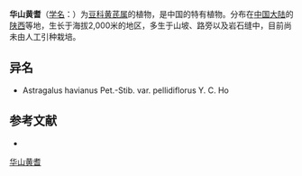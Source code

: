 {{Speciesbox
| name = 华山黄耆
| status = 
| status_system = 
| image =
| genus = Astragalus
| species = havianus
| authority = Pet.-Stib.
| subdivision_ranks =[[变种|变种]]
| subdivision =
* 华山黄耆 ''A. h.'' var. ''havianus''
* [[白花华山黄耆|白花华山黄耆]] ''A. h.'' var. ''pallidiflorus''
}}

'''华山黄耆'''（[[学名|学名]]：{{lang|la|''Astragalus havianus''}}）为[[豆科|豆科]][[黄芪属|黄芪属]]的植物，是中国的特有植物。分布在[[中国大陆|中国大陆]]的[[陕西|陕西]]等地，生长于海拔2,000米的地区，多生于山坡、路旁以及岩石缝中，目前尚未由人工引种栽培。

== 异名 ==
* Astragalus havianus Pet.-Stib. var. pellidiflorus Y. C. Ho

== 参考文献 ==
<div class="references-small">
* {{cite web| url =http://www.bioinfo.cn/db05/KmzwSpecies.php?action=view&id=14965| title =华山黄耆（原变种）| work =《中国高等植物数据库全库》| publisher =中国科学院微生物研究所| author =昆明植物研究所| accessdate =2009-02-24| deadurl =yes| archiveurl =https://web.archive.org/web/20160305042707/http://www.bioinfo.cn/db05/KmzwSpecies.php?action=view&id=14965| archivedate =2016-03-05}}
</div>
{{Taxonbar|from=Q10905734}}

[[Category:黄芪属|华山黄耆]]


{{植物小作品}}